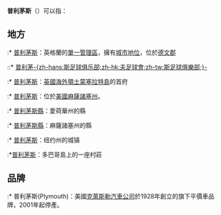 {{disambig|Cat=四字消歧义}}
'''普利茅斯'''（{{lang-en|Plymouth}}）可以指：

== 地方 ==
;{{GBR}}
:* [[普利茅斯|普利茅斯]]：英格蘭的[[單一管理區|單一管理區]]，擁有[[英國的城市地位|城市地位]]，位於[[德文郡|德文郡]]
::* [[普利茅斯足球俱乐部|普利茅-{zh-hans:斯足球俱乐部;zh-hk:夫足球會;zh-tw:斯足球俱樂部;}-]]
:* [[普利茅斯_(蒙特塞拉特)|普利茅斯]]：[[英國海外領土|英國海外領土]][[蒙塞拉特島|蒙塞拉特島]]的首府

;{{USA}}
:* [[普利茅斯_(麻薩諸塞州)|普利茅斯]]：位於[[美國|美國]][[麻薩諸塞州|麻薩諸塞州]]。
:* [[普利茅斯縣_(愛荷華州)|普利茅斯縣]]：愛荷華州的縣
:* [[普利茅斯縣_(麻薩諸塞州)|普利茅斯縣]]：麻薩諸塞州的縣
:* [[普利茅斯_(纽约州)|普利茅斯]]：纽约州的城镇

;{{TTO}}
:*[[普利茅斯_(多巴哥)|普利茅斯]]：多巴哥島上的一座村莊

== 品牌 ==
:* 普利茅斯(Plymouth)：美國[[克萊斯勒汽車公司|克萊斯勒汽車公司]]於1928年創立的旗下平價車品牌，2001年起停產。
{{DEFAULTSORT:Plymouth}}